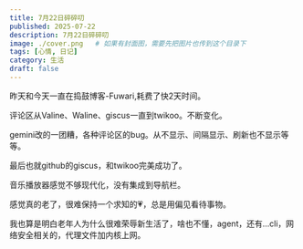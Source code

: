```yaml
---
title: 7月22日碎碎叨
published: 2025-07-22
description: 7月22日碎碎叨
image: ./cover.png   # 如果有封面图，需要先把图片也传到这个目录下
tags: [心情, 日记]
category: 生活
draft: false
---
```

 
 昨天和今天一直在捣鼓博客-Fuwari,耗费了快2天时间。

 评论区从Valine、Waline、giscus一直到twikoo。不断变化。

 gemini改的一团糟，各种评论区的bug。从不显示、间隔显示、刷新也不显示等等。

 最后也就github的giscus，和twikoo完美成功了。

 音乐播放器感觉不够现代化，没有集成到导航栏。


感觉真的老了，很难保持一个求知的💗，总是用偏见看待事物。

我也算是明白老年人为什么很难荣辱新生活了，啥也不懂，agent，还有…cli，网络安全相关的，代理文件加内核上网。